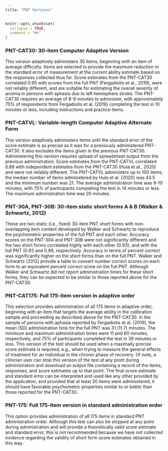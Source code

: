 ```yaml
---
title: "PNT Versions"
---
```


```r
knitr::opts_chunk$set(
  collapse = TRUE,
  comment = "#>"
)
```

### PNT-CAT30: 30-item Computer Adaptive Version

This version adaptively administers 30 items, beginning with an item of average difficulty. Items are selected to provide the maximum reduction in the standard error of measurement at the current ability estimate based on the responses collected thus far. Score estimates from the PNT-CAT30 correlated 0.95 with scores from the full PNT (Fergadiotis et al., 2019), were not reliably different, and are suitable for estimating the overall severity of anomia in persons with aphasia due to left hemisphere stroke. The PNT-CAT30 requires an average of 8-9 minutes to administer, with approximately 75% of respondents from Fergadiotis et al. (2019) completing the test in 10 minutes or less, including instructions and practice items.

### PNT-CATVL: Variable-length Computer Adaptive Alternate Form

This version adaptively administers items until the standard error of the score estimate is as precise as it was for a previously administered PNT-CAT30. It also excludes the items given in the previous PNT-CAT30. Administering this version requires upload of spreadsheet output from the previous administration. Score estimates from the PNT-CATVL correlated 0.89 with independent estimates from the PNT-CAT30 (Hula et al., 2020) and were not reliably different. The PNT-CATVL administers up to 100 items, the median number of items administered by Hula et al. (2020) was 43.5 and the minimum number was 21. The average administration time was 9-10 minutes, with 75% of participants completing the test in 14 minutes or less. The maximum administration time was 20 minutes.

### PNT-30A, PNT-30B: 30-item static short forms A  & B (Walker & Schwartz, 2012)

These are two static (i.e., fixed) 30-item PNT short forms with non-overlapping item content developed by Walker and Schwartz to reproduce the psychometric properties of the full PNT and each other. Accuracy scores on the PNT-30A and PNT-30B were not significantly different and the two short forms correlated highly with each other (0.93), and with the full PNT (0.93 and 0.98, respectively. Accuracy in terms of percent correct was significantly higher on the short forms than on the full PNT. Walker and Schwartz (2012) provide a table to convert number correct scores on each form to an equivalent percent correct score on the full PNT. Although Walker and Schwartz did not report administration times for these short forms, they can be expected to be similar to those reported above for the PNT-CAT30.

### PNT-CAT175: Full 175-item version in adaptive order

This selection provides administration of all 175 items in adaptive order, beginning with an item that targets the average ability in the calibration sample and proceeding as described above for the PNT-CAT30. In the sample of persons with aphasia reported by Fergadiotis et al. (2019), the mean (SD) administration time for the full PNT was 31 (11.7) minutes. The minimum and maximum administration times were 11 and 60 minutes, respectively, and 75% of participants completed the test in 39 minutes or less. This version of the test should be used when a maximally precise score estimate is required, e.g., when trying to measure the general effects of treatment for an individual in the chronic phase of recovery. Of note, a clinician user can stop this version of the test at any point during administration and download an output file containing a record of the items, responses, and score estimates up to that point. The final score estimate and standard error can be interpreted and used like any other provided by the application, and provided that at least 30 items were administered, it should have favorable psychometric properties similar to or better than those reported for the PNT-CAT30.

### PNT-175: Full 175-item version in standard administration order

This option provides administration of all 175 items in standard PNT administration order. Although this test can also be stopped at any point during administration and will provide a theoretically valid score estimate and standard error, this is not recommended because we have not collected evidence regarding the validity of short form score estimates obtained in this way.
